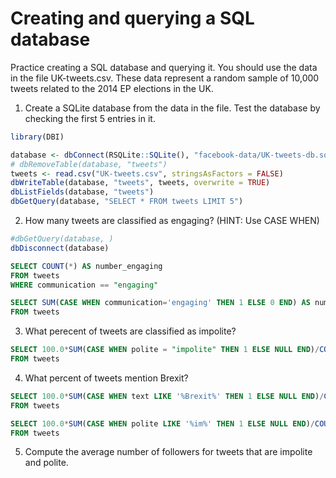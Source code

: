 # Creating and querying a SQL database

Practice creating a SQL database and querying it. You should use the data in the file UK-tweets.csv. These data represent a random sample of 10,000 tweets related to the 2014 EP elections in the UK.

1. Create a SQLite database from the data in the file. Test the database by checking the first 5 entries in it.

```r
library(DBI)

database <- dbConnect(RSQLite::SQLite(), "facebook-data/UK-tweets-db.sqlite")
# dbRemoveTable(database, "tweets")
tweets <- read.csv("UK-tweets.csv", stringsAsFactors = FALSE)
dbWriteTable(database, "tweets", tweets, overwrite = TRUE)
dbListFields(database, "tweets")
dbGetQuery(database, "SELECT * FROM tweets LIMIT 5")
```

2. How many tweets are classified as engaging? (HINT: Use CASE WHEN)

```r
#dbGetQuery(database, )
dbDisconnect(database)
```

```sql
SELECT COUNT(*) AS number_engaging
FROM tweets
WHERE communication == "engaging"
```

```sql
SELECT SUM(CASE WHEN communication='engaging' THEN 1 ELSE 0 END) AS number_engaging 
FROM tweets
```


3. What perecent of tweets are classified as impolite?

```sql
SELECT 100.0*SUM(CASE WHEN polite = "impolite" THEN 1 ELSE NULL END)/COUNT(*) AS impolite_perc
FROM tweets
```



4. What percent of tweets mention Brexit?

```sql
SELECT 100.0*SUM(CASE WHEN text LIKE '%Brexit%' THEN 1 ELSE NULL END)/COUNT(*) AS brexit_perc
FROM tweets

SELECT 100.0*SUM(CASE WHEN polite LIKE '%im%' THEN 1 ELSE NULL END)/COUNT(*) AS Brexit_perc
FROM tweets
```


5. Compute the average number of followers for tweets that are impolite and polite.

```r

```

